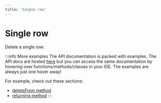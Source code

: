 ```yaml
---
title: 'Single row'
---
```


# Single row

Delete a single row:



<div style={{ marginBottom: '1em' }}>
  <CodeExample example={example} />
</div>

:::info More examples
The API documentation is packed with examples. The API docs are hosted [here](https://kysely-org.github.io/kysely/)
but you can access the same documentation by hovering over functions/methods/classes in your IDE. The examples are always
just one hover away!

For example, check out these sections:

- [deleteFrom method](https://kysely-org.github.io/kysely/classes/Kysely.html#deleteFrom)
- [returning method](https://kysely-org.github.io/kysely/classes/DeleteQueryBuilder.html#returning)
  :::
